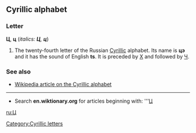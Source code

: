 ==Cyrillic alphabet==
===Letter===
'''Ц''', '''ц''' (''italics: '''Ц''', '''ц''''')

#The twenty-fourth letter of the Russian [[Cyrillic]] alphabet. Its name is '''цэ''' {{IPA|(tsɛ)}} and it has the sound of English '''ts'''. It is preceded by [[Х]] and followed by [[Ч]].

===See also===
*[[w:Cyrillic alphabet|Wikipedia article on the Cyrillic alphabet]]

----

*Search '''en.wiktionary.org''' for articles beginning with: '''[http://wiktionary.org/w/wiki.phtml?title=Special:Allpages&from=Ц Ц]

[[ru:Ц]]
[[Category:Cyrillic letters]]